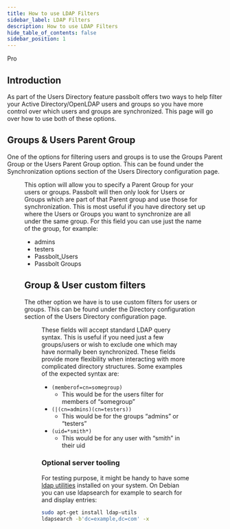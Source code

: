 ```yaml
---
title: How to use LDAP Filters
sidebar_label: LDAP Filters
description: How to use LDAP Filters
hide_table_of_contents: false
sidebar_position: 1
---
```



<Chips link="https://www.passbolt.com/pricing/pro" isUnderMainTitle={true}>Pro</Chips>

## Introduction

As part of the Users Directory feature passbolt offers two ways to help filter your Active Directory/OpenLDAP users and groups so you have more control over which users and groups are synchronized. This page will go over how to use both of these options.

## Groups & Users Parent Group

One of the options for filtering users and groups is to use the Groups Parent Group or the Users Parent Group option. This can be found under the Synchronization options section of the Users Directory configuration page.

<Figure
  src="https://help.passbolt.com/assets/img/help/2023/11/LDAP_parent_group.png"
  alt="Ldap settings parent group fields"
  caption="fig. Ldap settings parent group fields"
/>

This option will allow you to specify a Parent Group for your users or groups. Passbolt will then only look for Users or Groups which are part of that Parent group and use those for synchronization. This is most useful if you have directory set up where the Users or Groups you want to synchronize are all under the same group. For this field you can use just the name of the group, for example:

* admins
* testers
* Passbolt_Users
* Passbolt Groups

## Group & User custom filters

The other option we have is to use custom filters for users or groups. This can be found under the Directory configuration section of the Users Directory configuration page.

<Figure
  src="https://help.passbolt.com/assets/img/help/2023/11/LDAP_custom_filter.png"
  alt="Ldap settings custom filter fields"
  caption="fig. Ldap settings custom filter fields"
/>

These fields will accept standard LDAP query syntax. This is useful if you need just a few groups/users or wish to exclude one which may have normally been synchronized. These fields provide more flexibility when interacting with more complicated directory structures. Some examples of the expected syntax are:

* `(memberof=cn=somegroup)`
  * This would be for the users filter for members of “somegroup”
* `(|(cn=admins)(cn=testers))`
  * This would be for the groups “admins” or “testers”
* `(uid=*smith*)`
  * This would be for any user with “smith” in their uid

### Optional server tooling

For testing purpose, it might be handy to have some [ldap utilities](https://wiki.debian.org/LDAP/LDAPUtils) installed
on your system. On Debian you can use ldapsearch for example to search for and display entries:

```bash
sudo apt-get install ldap-utils
ldapsearch -b'dc=example,dc=com' -x
```
